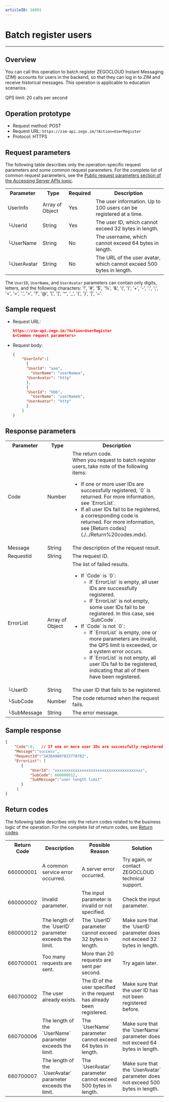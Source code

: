 ```yaml
---
articleID: 16891
---
```



# Batch register users

- - -



## Overview

You can call this operation to batch register ZEGOCLOUD Instant Messaging (ZIM) accounts for users in the backend, so that they can log in to ZIM and receive historical messages. This operation is applicable to education scenarios.

QPS limit: 20 calls per second

## Operation prototype

- Request method: POST
- Request URL: `https://zim-api.zego.im/?Action=UserRegister`
- Protocol: HTTPS

## Request parameters

The following table describes only the operation-specific request parameters and some common request parameters. For the complete list of common request parameters, see the [Public request parameters section of the Accessing Server APIs topic](../Accessing%20Server%20APIs.mdx#public-parameters).

<table class="collapsible-table" >
<tbody><tr data-row-level="1">
<th>Parameter</th>
<th>Type</th>
<th>Required</th>
<th>Description</th>
</tr>
<tr data-row-level="3" data-row-child="true">
<td>UserInfo</td>
<td>Array of Object</td>
<td>Yes</td>
<td>The user information. Up to 100 users can be registered at a time.</td>
</tr>
<tr data-row-level="3-1">
<td>└UserId</td>
<td>String</td>
<td>Yes</td>
<td>The user ID, which cannot exceed 32 bytes in length.</td>
</tr>
<tr data-row-level="3-2">
<td>└UserName</td>
<td>String</td>
<td>No</td>
<td>The username, which cannot exceed 64 bytes in length.</td>
</tr>
<tr data-row-level="3-3">
<td>└UserAvatar</td>
<td>String</td>
<td>No</td>
<td>The URL of the user avatar, which cannot exceed 500 bytes in length.</td>
</tr>
</tbody></table>

<Note title="Note">

The `UserID`, `UserName`, and `UserAvatar` parameters can contain only digits, letters, and the following characters: '!', '#', '$', '%', '\&', '(', ')', '+', '-', ':', ';', '\<', '=', '.', '>', '?', '@', '\[', ']', '\^', '\_', '{', '}', '\|', '~'.

</Note>

## Sample request

- Request URL:
  
  ```json
  https://zim-api.zego.im/?Action=UserRegister
  &<Common request parameters>
  ```

- Request body:
  
  ```json
  {
      "UserInfo":[
    	{
      	"UserId": "aaa",
          "UserName": "userNamea",
      	"UserAvatar": "http"
    	},
    	{
      	"UserId": "bbb",
          "UserName": "userNameb",
      	"UserAvatar": "http"
    	}
      ]
  }
  ```

## Response parameters

<table class="collapsible-table" >
<tbody><tr data-row-level="1">
<th>Parameter</th>
<th>Type</th>
<th>Description</th>
</tr>
<tr data-row-level="2">
<td>Code</td>
<td>Number</td>
<td>The return code.<div class="mk-hint">When you request to batch register users, take note of the following items:<ul><li>If one or more user IDs are successfully registered, `0` is returned. For more information, see `ErrorList`.</li><li>If all user IDs fail to be registered, a corresponding code is returned. For more information, see [Return codes](./../Return%20codes.mdx).</li></ul></div></td>
</tr>
<tr data-row-level="3">
<td>Message</td>
<td>String</td>
<td>The description of the request result.</td>
</tr>
<tr data-row-level="4">
<td>RequestId</td>
<td>String</td>
<td>The request ID.</td>
</tr>
<tr data-row-level="5" data-row-child="true">
<td>ErrorList</td>
<td>Array of Object</td>
<td>
The list of failed results.
<ul>

<li>
If `Code` is `0`:
<ul>
<li>If `ErrorList` is empty, all user IDs are successfully registered.</li>
<li>If `ErrorList` is not empty, some user IDs fail to be registered. In this case, see `SubCode`.</li>
</ul>
</li>
<li>
If `Code` is not `0`:
<ul>
<li>If `ErrorList` is empty, one or more parameters are invalid, the QPS limit is exceeded, or a system error occurs.</li>
<li>If `ErrorList` is not empty, all user IDs fail to be registered, indicating that all of them have been registered.</li>
</ul>

</li>
</ul></td>
</tr>
<tr data-row-level="5-3">
<td>└UserID</td>
<td>String</td>
<td>The user ID that fails to be registered.</td>
</tr>
<tr data-row-level="5-4">
<td>└SubCode</td>
<td>Number</td>
<td>The code returned when the request fails.</td>
</tr>
<tr data-row-level="5-5">
<td>└SubMessage</td>
<td>String</td>
<td>The error message.</td>
</tr>
</tbody></table>

## Sample response

```json
{
    "Code":0,   // If one or more user IDs are successfully registered, 0 is returned. For more information, see ErrorList.
    "Message":"success",
    "RequestId":"343649807833778782",
    "ErrorList": [
       {
           "UserId": "xxxxxxxxxxxxxxxxxxxxxxxxxxxxxxxxxxxxxxx",
           "SubCode": 660000012,
           "SubMessage":"user length limit"
       }
     ] 
}
```

## Return codes

The following table describes only the return codes related to the business logic of the operation. For the complete list of return codes, see [Return codes](../Return%20codes.mdx).

<table>
<tbody><tr>
<th>Return Code</th>
<th>Description</th>
<th>Possible Reason</th>
<th>Solution</th>
</tr>
<tr>
<td>660000001</td>
<td>A common service error occurred.</td>
<td>A server error occurred.</td>
<td>Try again, or contact ZEGOCLOUD technical support.</td>
</tr>
<tr>
<td>660000002</td>
<td>Invalid parameter.</td>
<td>The input parameter is invalid or not specified.</td>
<td>Check the input parameter.</td>
</tr>
<tr>
<td>660000012</td>
<td>The length of the `UserID` parameter exceeds the limit.</td>
<td>The `UserID` parameter cannot exceed 32 bytes in length.</td>
<td>Make sure that the `UserID` parameter does not exceed 32 bytes in length.</td>
</tr>
<tr>
<td>660700001</td>
<td>Too many requests are sent.</td>
<td>More than 20 requests are sent per second.</td>
<td>Try again later.</td>
</tr>
<tr>
<td>660700002</td>
<td>The user already exists.</td>
<td>The ID of the user specified in the request has already been registered.</td>
<td>Make sure that the user ID has not been registered before.</td>
</tr>
<tr>
<td>660700006</td>
<td>The length of the `UserName` parameter exceeds the limit.</td>
<td>The `UserName` parameter cannot exceed 64 bytes in length.</td>
<td>Make sure that the `UserName` parameter does not exceed 64 bytes in length.</td>
</tr>
<tr>
<td>660700007</td>
<td>The length of the `UserAvatar` parameter exceeds the limit.</td>
<td>The `UserAvatar` parameter cannot exceed 500 bytes in length.</td>
<td>Make sure that the `UserAvatar` parameter does not exceed 500 bytes in length.</td>
</tr>
</tbody></table>
